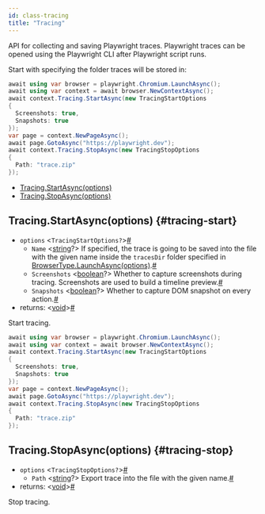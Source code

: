 ```yaml
---
id: class-tracing
title: "Tracing"
---
```


API for collecting and saving Playwright traces. Playwright traces can be opened using the Playwright CLI after Playwright script runs.

Start with specifying the folder traces will be stored in:

```csharp
await using var browser = playwright.Chromium.LaunchAsync();
await using var context = await browser.NewContextAsync();
await context.Tracing.StartAsync(new TracingStartOptions
{
  Screenshots: true,
  Snapshots: true
});
var page = context.NewPageAsync();
await page.GotoAsync("https://playwright.dev");
await context.Tracing.StopAsync(new TracingStopOptions
{
  Path: "trace.zip"
});
```


- [Tracing.StartAsync(options)](./api/class-tracing.mdx#tracing-start)
- [Tracing.StopAsync(options)](./api/class-tracing.mdx#tracing-stop)

## Tracing.StartAsync(options) {#tracing-start}
- `options`<a aria-hidden="true" tabindex="-1" class="list-anchor-link" id="tracing-start-option-options"/> &#60;`TracingStartOptions?`&#62;<a href="#tracing-start-option-options" class="list-anchor">#</a>
  - `Name`<a aria-hidden="true" tabindex="-1" class="list-anchor-link" id="tracing-start-option-name"/> &#60;[string]?&#62; If specified, the trace is going to be saved into the file with the given name inside the `tracesDir` folder specified in [BrowserType.LaunchAsync(options)](./api/class-browsertype.mdx#browser-type-launch).<a href="#tracing-start-option-name" class="list-anchor">#</a>
  - `Screenshots`<a aria-hidden="true" tabindex="-1" class="list-anchor-link" id="tracing-start-option-screenshots"/> &#60;[boolean]?&#62; Whether to capture screenshots during tracing. Screenshots are used to build a timeline preview.<a href="#tracing-start-option-screenshots" class="list-anchor">#</a>
  - `Snapshots`<a aria-hidden="true" tabindex="-1" class="list-anchor-link" id="tracing-start-option-snapshots"/> &#60;[boolean]?&#62; Whether to capture DOM snapshot on every action.<a href="#tracing-start-option-snapshots" class="list-anchor">#</a>
- returns:<a aria-hidden="true" tabindex="-1" class="list-anchor-link" id="tracing-start-return"/> &#60;[void]&#62;<a href="#tracing-start-return" class="list-anchor">#</a>

Start tracing.

```csharp
await using var browser = playwright.Chromium.LaunchAsync();
await using var context = await browser.NewContextAsync();
await context.Tracing.StartAsync(new TracingStartOptions
{
  Screenshots: true,
  Snapshots: true
});
var page = context.NewPageAsync();
await page.GotoAsync("https://playwright.dev");
await context.Tracing.StopAsync(new TracingStopOptions
{
  Path: "trace.zip"
});
```

## Tracing.StopAsync(options) {#tracing-stop}
- `options`<a aria-hidden="true" tabindex="-1" class="list-anchor-link" id="tracing-stop-option-options"/> &#60;`TracingStopOptions?`&#62;<a href="#tracing-stop-option-options" class="list-anchor">#</a>
  - `Path`<a aria-hidden="true" tabindex="-1" class="list-anchor-link" id="tracing-stop-option-path"/> &#60;[string]?&#62; Export trace into the file with the given name.<a href="#tracing-stop-option-path" class="list-anchor">#</a>
- returns:<a aria-hidden="true" tabindex="-1" class="list-anchor-link" id="tracing-stop-return"/> &#60;[void]&#62;<a href="#tracing-stop-return" class="list-anchor">#</a>

Stop tracing.

[Accessibility]: ./api/class-accessibility.mdx "Accessibility"
[Browser]: ./api/class-browser.mdx "Browser"
[BrowserContext]: ./api/class-browsercontext.mdx "BrowserContext"
[BrowserType]: ./api/class-browsertype.mdx "BrowserType"
[ConsoleMessage]: ./api/class-consolemessage.mdx "ConsoleMessage"
[Dialog]: ./api/class-dialog.mdx "Dialog"
[Download]: ./api/class-download.mdx "Download"
[ElementHandle]: ./api/class-elementhandle.mdx "ElementHandle"
[FileChooser]: ./api/class-filechooser.mdx "FileChooser"
[Frame]: ./api/class-frame.mdx "Frame"
[JSHandle]: ./api/class-jshandle.mdx "JSHandle"
[Keyboard]: ./api/class-keyboard.mdx "Keyboard"
[Mouse]: ./api/class-mouse.mdx "Mouse"
[Page]: ./api/class-page.mdx "Page"
[Playwright]: ./api/class-playwright.mdx "Playwright"
[Request]: ./api/class-request.mdx "Request"
[Response]: ./api/class-response.mdx "Response"
[Route]: ./api/class-route.mdx "Route"
[Selectors]: ./api/class-selectors.mdx "Selectors"
[TimeoutError]: ./api/class-timeouterror.mdx "TimeoutError"
[Touchscreen]: ./api/class-touchscreen.mdx "Touchscreen"
[Tracing]: ./api/class-tracing.mdx "Tracing"
[Video]: ./api/class-video.mdx "Video"
[WebSocket]: ./api/class-websocket.mdx "WebSocket"
[WebSocketFrame]: ./api/class-websocketframe.mdx "WebSocketFrame"
[Worker]: ./api/class-worker.mdx "Worker"
[Element]: https://developer.mozilla.org/en-US/docs/Web/API/element "Element"
[EvaluationArgument]: ./core-concepts.mdx#evaluation-argument "EvaluationArgument"
[Promise]: https://developer.mozilla.org/en-US/docs/Web/JavaScript/Reference/Global_Objects/Promise "Promise"
[iterator]: https://developer.mozilla.org/en-US/docs/Web/JavaScript/Reference/Iteration_protocols "Iterator"
[origin]: https://developer.mozilla.org/en-US/docs/Glossary/Origin "Origin"
[selector]: https://developer.mozilla.org/en-US/docs/Web/CSS/CSS_Selectors "selector"
[Serializable]: https://developer.mozilla.org/en-US/docs/Web/JavaScript/Reference/Global_Objects/JSON/stringify#Description "Serializable"
[UIEvent.detail]: https://developer.mozilla.org/en-US/docs/Web/API/UIEvent/detail "UIEvent.detail"
[UnixTime]: https://en.wikipedia.org/wiki/Unix_time "Unix Time"
[xpath]: https://developer.mozilla.org/en-US/docs/Web/XPath "xpath"

[Array]: https://developer.mozilla.org/en-US/docs/Web/JavaScript/Reference/Global_Objects/Array "Array"
[boolean]: https://developer.mozilla.org/en-US/docs/Web/JavaScript/Data_structures#Boolean_type "Boolean"
[Buffer]: https://nodejs.org/api/buffer.html#buffer_class_buffer "Buffer"
[ChildProcess]: https://nodejs.org/api/child_process.html "ChildProcess"
[Error]: https://nodejs.org/api/errors.html#errors_class_error "Error"
[EventEmitter]: https://nodejs.org/api/events.html#events_class_eventemitter "EventEmitter"
[function]: https://developer.mozilla.org/en-US/docs/Web/JavaScript/Reference/Global_Objects/Function "Function"
[Map]: https://developer.mozilla.org/en-US/docs/Web/JavaScript/Reference/Global_Objects/Map "Map"
[null]: https://developer.mozilla.org/en-US/docs/Web/JavaScript/Reference/Global_Objects/null "null"
[number]: https://developer.mozilla.org/en-US/docs/Web/JavaScript/Data_structures#Number_type "Number"
[Object]: https://developer.mozilla.org/en-US/docs/Web/JavaScript/Reference/Global_Objects/Object "Object"
[Promise]: https://developer.mozilla.org/en-US/docs/Web/JavaScript/Reference/Global_Objects/Promise "Promise"
[Readable]: https://nodejs.org/api/stream.html#stream_class_stream_readable "Readable"
[RegExp]: https://developer.mozilla.org/en-US/docs/Web/JavaScript/Reference/Global_Objects/RegExp "RegExp"
[void]: https://developer.mozilla.org/en-US/docs/Web/JavaScript/Reference/Global_Objects/undefined "void"
[string]: https://developer.mozilla.org/en-US/docs/Web/JavaScript/Data_structures#String_type "string"
[URL]: https://nodejs.org/api/url.html "URL"

[Action]: https://docs.microsoft.com/en-us/dotnet/api/system.action-1?view=net-5.0 "Action"
[Func]: https://docs.microsoft.com/en-us/dotnet/api/system.func-2?view=net-5.0 "Func"
[IEnumerable]: https://docs.microsoft.com/en-us/dotnet/api/system.collections.ienumerable?view=net-5.0 "IEnumerable"
[TResult]: https://docs.microsoft.com/en-us/dotnet/api/system.threading.tasks.task-1?view=net-5.0 "TResult"

[all available image tags]: https://mcr.microsoft.com/v2/playwright/tags/list "all available image tags"
[Docker Hub]: https://hub.docker.com/_/microsoft-playwright "Docker Hub"
[Dockerfile.focal]: https://github.com/microsoft/playwright/blob/master/utils/docker/Dockerfile.focal "Dockerfile.focal"